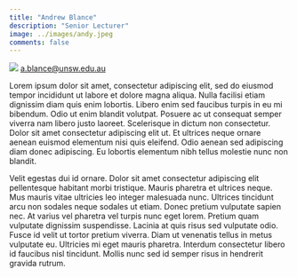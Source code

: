 ```yaml
---
title: "Andrew Blance"
description: "Senior Lecturer"
image: ../images/andy.jpeg
comments: false
---
```


[![](../images/andy.jpeg) <a href="mailto:a.blance@unsw.edu.au">a.blance@unsw.edu.au</a>]{.aside}

Lorem ipsum dolor sit amet, consectetur adipiscing elit, sed do eiusmod tempor incididunt ut labore et dolore magna aliqua. Nulla facilisi etiam dignissim diam quis enim lobortis. Libero enim sed faucibus turpis in eu mi bibendum. Odio ut enim blandit volutpat. Posuere ac ut consequat semper viverra nam libero justo laoreet. Scelerisque in dictum non consectetur. Dolor sit amet consectetur adipiscing elit ut. Et ultrices neque ornare aenean euismod elementum nisi quis eleifend. Odio aenean sed adipiscing diam donec adipiscing. Eu lobortis elementum nibh tellus molestie nunc non blandit.

Velit egestas dui id ornare. Dolor sit amet consectetur adipiscing elit pellentesque habitant morbi tristique. Mauris pharetra et ultrices neque. Mus mauris vitae ultricies leo integer malesuada nunc. Ultrices tincidunt arcu non sodales neque sodales ut etiam. Donec pretium vulputate sapien nec. At varius vel pharetra vel turpis nunc eget lorem. Pretium quam vulputate dignissim suspendisse. Lacinia at quis risus sed vulputate odio. Fusce id velit ut tortor pretium viverra. Diam ut venenatis tellus in metus vulputate eu. Ultricies mi eget mauris pharetra. Interdum consectetur libero id faucibus nisl tincidunt. Mollis nunc sed id semper risus in hendrerit gravida rutrum.
